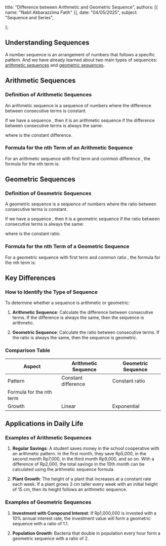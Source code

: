   title: "Difference between Arithmetic and Geometric Sequence",
  authors: [{ name: "Nabil Akbarazzima Fatih" }],
  date: "04/05/2025",
  subject: "Sequence and Series",

};

## Understanding Sequences

A number sequence is an arrangement of numbers that follows a specific pattern. And we have already learned about two main types of sequences: [arithmetic sequences](/subject/senior-high-school/10/mathematics/sequence-series/arithmetic-sequence) and [geometric sequences](/subject/senior-high-school/10/mathematics/sequence-series/geometric-sequence).

## Arithmetic Sequences

### Definition of Arithmetic Sequences

An arithmetic sequence is a sequence of numbers where the difference between consecutive terms is constant.

If we have a sequence <InlineMath math="a_1, a_2, a_3, ..., a_n" />, then it is an arithmetic sequence if the difference between consecutive terms is always the same:

<BlockMath math="a_2 - a_1 = a_3 - a_2 = a_4 - a_3 = ... = a_n - a_{n-1} = b" />

where <InlineMath math="b" /> is the constant difference.

### Formula for the nth Term of an Arithmetic Sequence

For an arithmetic sequence with first term <InlineMath math="a" /> and common difference <InlineMath math="b" />, the formula for the nth term is:

<BlockMath math="U_n = a + (n-1)b" />

## Geometric Sequences

### Definition of Geometric Sequences

A geometric sequence is a sequence of numbers where the ratio between consecutive terms is constant.

If we have a sequence <InlineMath math="a_1, a_2, a_3, ..., a_n" />, then it is a geometric sequence if the ratio between consecutive terms is always the same:

<BlockMath math="\frac{a_2}{a_1} = \frac{a_3}{a_2} = \frac{a_4}{a_3} = ... = \frac{a_n}{a_{n-1}} = r" />

where <InlineMath math="r" /> is the constant ratio.

### Formula for the nth Term of a Geometric Sequence

For a geometric sequence with first term <InlineMath math="a" /> and common ratio <InlineMath math="r" />, the formula for the nth term is:

<BlockMath math="U_n = a \times r^{n-1}" />

## Key Differences

### How to Identify the Type of Sequence

To determine whether a sequence is arithmetic or geometric:

1. **Arithmetic Sequence**: Calculate the difference between consecutive terms. If the difference is always the same, then the sequence is arithmetic.

   <BlockMath math="b = a_2 - a_1 = a_3 - a_2 = a_4 - a_3 = ..." />

2. **Geometric Sequence**: Calculate the ratio between consecutive terms. If the ratio is always the same, then the sequence is geometric.
   <BlockMath math="r = \frac{a_2}{a_1} = \frac{a_3}{a_2} = \frac{a_4}{a_3} = ..." />

### Comparison Table

| Aspect                   | Arithmetic Sequence                    | Geometric Sequence                           |
| ------------------------ | -------------------------------------- | -------------------------------------------- |
| Pattern                  | Constant difference                    | Constant ratio                               |
| Formula for the nth term | <InlineMath math="U_n = a + (n-1)b" /> | <InlineMath math="U_n = a \times r^{n-1}" /> |
| Growth                   | Linear                                 | Exponential                                  |

## Applications in Daily Life

### Examples of Arithmetic Sequences

1. **Regular Savings**: A student saves money in the school cooperative with an arithmetic pattern. In the first month, they save Rp5,000, in the second month Rp7,000, in the third month Rp9,000, and so on. With a difference of Rp2,000, the total savings in the 10th month can be calculated using the arithmetic sequence formula.

2. **Plant Growth**: The height of a plant that increases at a constant rate each week. If a plant grows 3 cm taller every week with an initial height of 15 cm, then its height follows an arithmetic sequence.

### Examples of Geometric Sequences

1. **Investment with Compound Interest**: If Rp1,000,000 is invested with a 10% annual interest rate, the investment value will form a geometric sequence with a ratio of 1.1.

2. **Population Growth**: Bacteria that double in population every hour form a geometric sequence with a ratio of 2.
